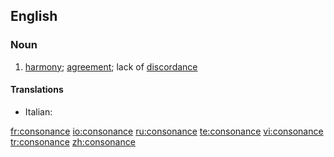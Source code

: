 ==English==
===Noun===
{{en-noun}}

#{{music}} [[harmony]]; [[agreement]]; lack of [[discordance]]

====Translations====
{{trans-top|consonance}}
*Italian: {{t-|it|consonanza|f}}
{{trans-mid}}

{{trans-bottom}}

[[fr:consonance]]
[[io:consonance]]
[[ru:consonance]]
[[te:consonance]]
[[vi:consonance]]
[[tr:consonance]]
[[zh:consonance]]